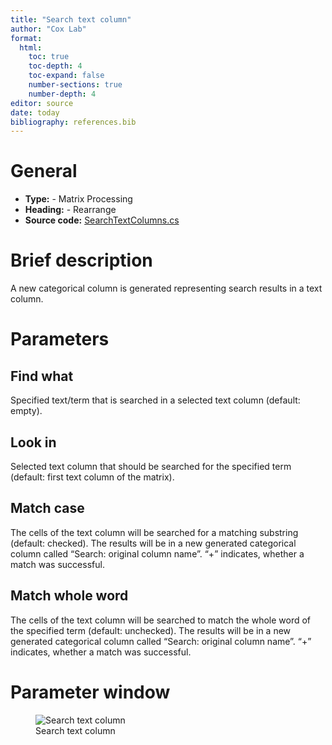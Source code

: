 ```yaml
---
title: "Search text column"
author: "Cox Lab"
format: 
  html:
    toc: true
    toc-depth: 4
    toc-expand: false
    number-sections: true
    number-depth: 4
editor: source
date: today
bibliography: references.bib
---
```


# General

-   **Type:** - Matrix Processing
-   **Heading:** - Rearrange
-   **Source code:** [SearchTextColumns.cs](https://github.com/JurgenCox/perseus-plugins/blob/master/PerseusPluginLib/Rearrange/SearchTextColumns.cs)

# Brief description

A new categorical column is generated representing search results in a text column.

```{=html}
<!-- This comment and the line above it must be preserved when editing this file!
The recommended sections are these, but they may be changed on a case by case basis.
===== Detailed description =====
===== Parameters =====
===== Theoretical background =====
===== Examples =====
Make changes only below this line! -->
```
# Parameters

## Find what

Specified text/term that is searched in a selected text column (default: empty).

## Look in

Selected text column that should be searched for the specified term (default: first text column of the matrix).

## Match case

The cells of the text column will be searched for a matching substring (default: checked). The results will be in a new generated categorical column called "Search: original column name". "+" indicates, whether a match was successful.

## Match whole word

The cells of the text column will be searched to match the whole word of the specified term (default: unchecked). The results will be in a new generated categorical column called "Search: original column name". "+" indicates, whether a match was successful.

# Parameter window

![Search text column](images/rearrange-search_text_column-edited-01.png)

